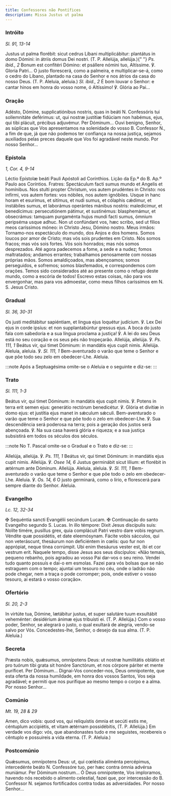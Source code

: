 ```yaml
---
title: Confessores não Pontífices
description: Missa Justus ut palma
---
```


### Intróito

<em>Sl. 91, 13-14</em>

<div class="side-by-side not-content">
  <span>
    Justus ut palma florébit: sicut cedrus Líbani multiplicábitur: plantátus in
    domo Dómini: in átriis domus Dei nostri. (T. P. Allelúja, allelúja.){" "}
    <em>Ps. ibid., 2</em> Bonum est confitéri Dómino: et psállere nómini tuo,
    Altíssime. ℣. Gloria Patri...
  </span>
  <span>
    O justo florescerá, como a palmeira, e multiplicar-se-á, como o cedro do
    Líbano, plantado na casa do Senhor e nos átrios da casa do nosso Deus. (T.
    P. Aleluia, aleluia.) <em>Sl. ibid., 2</em> É bom louvar o Senhor: e cantar
    hinos em honra do vosso nome, ó Altíssimo! ℣. Glória ao Pai...
  </span>
</div>

### Oração

<div class="side-by-side not-content">
  <span>
    Adésto, Dómine, supplicatiónibus nostris, quas in beáti
    <span class="text-red-500">N.</span> Confessóris tui sollemnitáte deférimus:
    ut, qui nostræ justítiæ fidúciam non habémus, ejus, qui tibi plácuit, précibus
    adjuvémur. Per Dóminum...
  </span>
  <span>
    Ouvi benigno, Senhor, as súplicas que Vos apresentamos na solenidade do
    vosso B. Confessor <span class="text-red-500">N.</span>, a fim de que, já
    que não podemos ter confiança na nossa justiça, sejamos auxiliados pelas
    preces daquele que Vos foi agradável neste mundo. Por nosso Senhor...
  </span>
</div>

### Epístola

<em>1, Cor. 4, 9-14</em>

<div class="side-by-side not-content">
  <span>Léctio Epístolæ beáti Pauli Apóstoli ad Corínthios.</span>
  <span>Lição da Ep.ª do B. Ap.º Paulo aos Coríntios.</span>
  <span>
    Fratres: Spectáculum facti sumus mundo et Angelis et homínibus. Nos stulti
    propter Christum, vos autem prudéntes in Christo: nos infírmi, vos autem
    fortes: vos nóbiles, nos autem ignóbiles. Usque in hanc horam et esurímus,
    et sitímus, et nudi sumus, et cólaphis cǽdimur, et instábiles sumus, et
    laborámus operántes mánibus nostris: maledícimur, et benedícimus:
    persecutiónem pátimur, et sustinémus: blasphemámur, et obsecrámus: tamquam
    purgaménta hujus mundi facti sumus, ómnium peripséma usque adhuc. Non ut
    confúndant vos, hæc scribo, sed ut fílios meos caríssimos móneo: in Christo
    Jesu, Dómino nostro.
  </span>
  <span>
    Meus irmãos: Tornamo-nos espectáculo do mundo, dos Anjos e dos homens. Somos
    loucos por amor de Cristo; mas vós sois prudentes em Cristo. Nós somos
    fracos; mas vós sois fortes. Vós sois honrados; mas nós somos desprezados.
    Até agora padecemos a fome, a sede e a nudez; fomos maltratados; andamos
    errantes; trabalhamos penosamente com nossas próprias mãos. Somos
    amaldiçoados, mas abençoamos; somos perseguidos, e sofremos; somos
    blasfemados, e correspondemos com orações. Temos sido considerados até ao
    presente como o refugo deste mundo, como a escória de todos! Escrevo estas
    coisas, não para vos envergonhar, mas para vos admoestar, como meus filhos
    caríssimos em N. S. Jesus Cristo.
  </span>
</div>

### Gradual

<em>Sl. 36, 30-31</em>

<div class="side-by-side not-content">
  <span>
    Os justi meditábitur sapiéntiam, et lingua ejus loquétur judícium. ℣. Lex
    Dei ejus in corde ipsíus: et non supplantabúntur gressus ejus.
  </span>
  <span>
    A boca do justo fala com sabedoria e a sua língua proclama a justiça! ℣. A
    lei do seu Deus está no seu coração e os seus pés não tropeçarão.
  </span>
  <span>
    Allelúja, allelúja. ℣. <em>Ps. 111, 1</em> Beátus vir, qui timet Dóminum: in
    mandátis ejus cupit nimis. Allelúja.
  </span>
  <span>
    Aleluia, aleluia. ℣. <em>Sl. 111, 1</em> Bem-aventurado o varão que teme o
    Senhor e que põe todo seu zelo em obedecer-Lhe. Aleluia.
  </span>
</div>

:::note
Após a Septuagésima omite-se o Aleluia e o seguinte e diz-se:
:::

### Trato

<em>Sl. 111, 1-3</em>

<div class="side-by-side not-content">
  <span>
    Beátus vir, qui timet Dóminum: in mandátis ejus cupit nimis. ℣. Potens in
    terra erit semen ejus: generátio rectórum benedicétur. ℣. Glória et divítiæ
    in domo ejus: et justítia ejus manet in sǽculum sǽculi.
  </span>
  <span>
    Bem-aventurado o varão que teme o Senhor e que põe todo o zelo em
    obedecer-Lhe. ℣. Sua descendência será poderosa na terra; pois a geração dos
    justos será abençoada. ℣. Na sua casa haverá glória e riqueza; e a sua
    justiça subsistirá em todos os séculos dos séculos.
  </span>
</div>

:::note
No T. Pascal omite-se o Gradual e o Trato e diz-se:
:::

<div class="side-by-side not-content">
  <span>
    Allelúja, allelúja. ℣. <em>Ps. 111, 1</em> Beátus vir, qui timet Dóminum: in
    mandátis ejus cupit nimis. Allelúja. ℣. <em>Osee 14, 6</em> Justus
    germinábit sicut lílium: et florébit in ætérnum ante Dóminum. Allelúja.
  </span>
  <span>
    Aleluia, aleluia. ℣. <em>Sl. 111, 1</em> Bem-aventurado o varão que teme o
    Senhor e que põe todo o zelo em obedecer-Lhe. Aleluia. ℣. <em>Os. 14, 6</em>
    O justo germinará, como o lírio, e florescerá para sempre diante do Senhor.
    Aleluia.
  </span>
</div>

### Evangelho

<em>Lc. 12, 32-34</em>

<div class="side-by-side not-content">
  <span>
    <span class="text-red-500">✠</span> Sequéntia sancti Evangélii secúndum
    Lucam.
  </span>
  <span>
    <span class="text-red-500">✠</span> Continuação do santo Evangelho segundo
    S. Lucas.
  </span>
  <span>
    In illo témpore: Dixit Jesus discípulis suis: Nolíte timére, pusíllus grex,
    quia complácuit Patri vestro dare vobis regnum. Véndite quæ possidétis, et
    date eleemósynam. Fácite vobis sácculos, qui non veteráscunt, thesáurum non
    deficiéntem in cœlis: quo fur non apprópiat, neque tínea corrúmpit. Ubi enim
    thesáurus vester est, ibi et cor vestrum erit.
  </span>
  <span>
    Naquele tempo, disse Jesus aos seus discípulos: «Não temais, pequeno
    rebanho, pois agradou ao vosso Pai dar-vos o seu reino. Vendei tudo quanto
    possuís e dai-o em esmolas. Fazei para vós bolsas que se não estraguem com o
    tempo; ajuntai um tesouro no céu, onde o ladrão não pode chegar, nem a traça
    o pode corromper; pois, onde estiver o vosso tesouro, aí estará o vosso
    coração».
  </span>
</div>

### Ofertório

<em>Sl. 20, 2-3</em>

<div class="side-by-side not-content">
  <span>
    In virtúte tua, Dómine, lætábitur justus, et super salutáre tuum exsultábit
    veheménter: desidérium ánimæ ejus tribuísti ei. (T. P. Allelúja.)
  </span>
  <span>
    Com o vosso poder, Senhor, se alegrará o justo, o qual exultará de alegria,
    vendo-se salvo por Vós. Concedestes-lhe, Senhor, o desejo da sua alma. (T.
    P. Aleluia.)
  </span>
</div>

### Secreta

<div class="side-by-side not-content">
  <span>
    Præsta nobis, quǽsumus, omnípotens Deus: ut nostræ humilitátis oblátio et
    pro tuórum tibi grata sit honóre Sanctórum, et nos córpore páriter et mente
    puríficet. Per Dóminum...
  </span>
  <span>
    Dignai-Vos conceder-nos, Deus omnipotente, que esta oferta da nossa
    humildade, em honra dos vossos Santos, Vos seja agradável; e permiti que nos
    purifique ao mesmo tempo o corpo e a alma. Por nosso Senhor...
  </span>
</div>

### Comúnio

<em>Mt. 19, 28 & 29</em>

<div class="side-by-side not-content">
  <span>
    Amen, dico vobis: quod vos, qui reliquístis ómnia et secúti estis me,
    céntuplum accipiétis, et vitam ætérnam possidébitis, (T. P. Allelúja.)
  </span>
  <span>
    Em verdade vos digo: vós, que abandonastes tudo e me seguistes, recebereis o
    cêntuplo e possuireis a vida eterna. (T. P. Aleluia.)
  </span>
</div>

### Postcomúnio

<div class="side-by-side not-content">
  <span>
    Quǽsumus, omnípotens Deus: ut, qui cœléstia aliménta percépimus,
    intercedénte beáto <span class="text-red-500">N.</span> Confessóre tuo, per
    hæc contra ómnia advérsa muniámur. Per Dóminum nostrum...
  </span>
  <span>
    Ó Deus omnipotente, Vos imploramos, havendo nós recebido o alimento
    celestial, fazei que, por intercessão do B. Confessor
    <span class="text-red-500">N.</span> sejamos fortificados contra todas as adversidades.
    Por nosso Senhor...
  </span>
</div>
